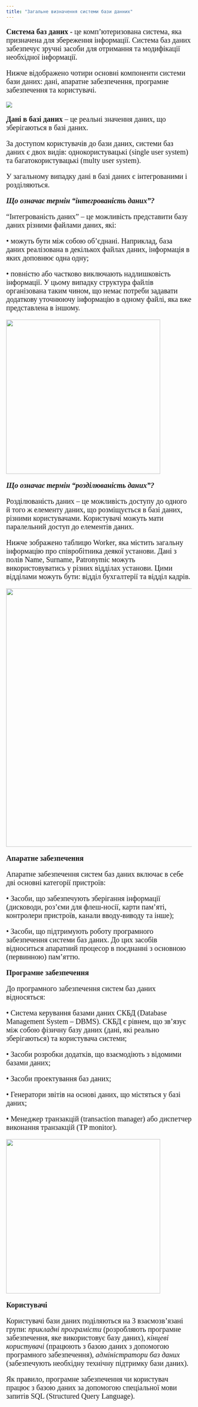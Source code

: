 ```yaml
---
title: "Загальне визначення системи бази данних"
---
```


::: {#div1 style="font-family: serif; font-size: 20px;"}
**Система баз даних** - це комп'ютеризована система, яка призначена для збереження інформації. Система баз даних забезпечує зручні засоби для отримання та модифікації необхідної інформації.

Нижче відображено чотири основні компоненти системи бази даних: дані, апаратне забезпечення, програмне забезпечення та користувачі.
:::

![](database.jpg)

::: {#div2 style="font-family: serif; font-size: 20px;"}
**Дані в базі даних** -- це реальні значення даних, що зберігаються в базі даних.

За доступом користувачів до бази даних, системи баз даних є двох видів: однокористувацькі (single user system) та багатокористувацькі (multy user system).

У загальному випадку дані в базі даних є інтегрованими і розділяються.

***Що означає термін "інтегрованість даних"?***

"Інтегрованість даних" -- це можливість представити базу даних різними файлами даних, які:

• можуть бути між собою обʼєднані. Наприклад, база даних реалізована в декількох файлах даних, інформація в яких доповнює одна одну;

• повністю або частково виключають надлишковість інформації. У цьому випадку структура файлів організована таким чином, що немає потреби задавати додаткову уточнюючу інформацію в одному файлі, яка вже представлена в іншому.

![](dataint.jpg){fig-align="center" width="418"}

***Що означає термін "розділюваність даних"?***

Розділюваність даних -- це можливість доступу до одного й того ж елементу даних, що розміщується в базі даних, різними користувачами. Користувачі можуть мати паралельний доступ до елементів даних.

Нижче зображено таблицю Worker, яка містить загальну інформацію про співробітника деякої установи. Дані з полів Name, Surname, Patronymic можуть використовуватись у різних відділах установи. Цими відділами можуть бути: відділ бухгалтерії та відділ кадрів.
:::

![](ex.jpg){fig-align="center" width="700"}

::: {#div3 style="font-family: serif; font-size: 20px;"}
**Апаратне забезпечення**

Апаратне забезпечення систем баз даних включає в себе дві основні категорії пристроїв:

• Засоби, що забезпечують зберігання інформації (дисководи, розʼєми для флеш-носії, карти памʼяті, контролери пристроїв, канали вводу-виводу та інше);

• Засоби, що підтримують роботу програмного забезпечення системи баз даних. До цих засобів відноситься апаратний процесор в поєднанні з основною (первинною) памʼяттю.

**Програмне забезпечення**

До програмного забезпечення систем баз даних відносяться:

• Система керування базами даних СКБД (Database Management System -- DBMS). СКБД є рівнем, що звʼязує між собою фізичну базу даних (дані, які реально зберігаються) та користувача системи;

• Засоби розробки додатків, що взаємодіють з відомими базами даних;

• Засоби проектування баз даних;

• Генератори звітів на основі даних, що містяться у базі даних;

• Менеджер транзакцій (transaction manager) або диспетчер виконання транзакцій (TP monitor).

![](software.jpg){fig-align="center" width="418"}

**Користувачі**

Користувачі бази даних поділяються на 3 взаємозвʼязані групи: *прикладні програмісти* (розробляють програмне забезпечення, яке використовує базу даних), *кінцеві користувачі* (працюють з базою даних з допомогою програмного забезпечення), *адміністратори баз даних* (забезпечують необхідну технічну підтримку бази даних).

Як правило, програмне забезпечення чи користувач працює з базою даних за допомогою спеціальної мови запитів SQL (Structured Query Language).
:::
